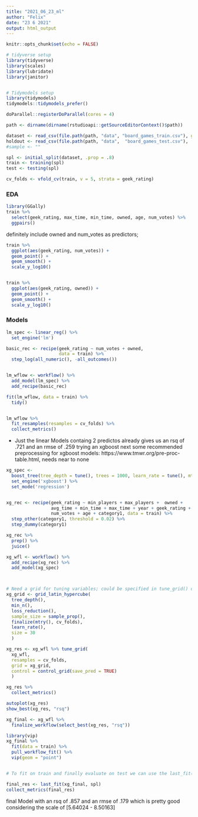 ```yaml
---
title: "2021_06_23_ml"
author: "Felix"
date: "23 6 2021"
output: html_output
---
```

```r
knitr::opts_chunk$set(echo = FALSE)

# tidyverse setup
library(tidyverse)
library(scales)
library(lubridate)
library(janitor)


# Tidymodels setup
library(tidymodels)
tidymodels::tidymodels_prefer()

doParallel::registerDoParallel(cores = 4)
```


```r
path <- dirname(dirname(rstudioapi::getSourceEditorContext()$path))

dataset <- read_csv(file.path(path, "data", "board_games_train.csv"), guess_max = 10000)
holdout <- read_csv(file.path(path, "data",  "board_games_test.csv"),  guess_max = 10000)
#sample <- ""

spl <- initial_split(dataset, .prop = .8)
train <- training(spl)
test <- testing(spl)

cv_folds <- vfold_cv(train, v = 5, strata = geek_rating)
```

### EDA

```r
library(GGally)
train %>%
  select(geek_rating, max_time, min_time, owned, age, num_votes) %>% 
  ggpairs()
```

definitely include owned and num_votes as predictors; 

```r
train %>%
  ggplot(aes(geek_rating, num_votes)) +
  geom_point() +
  geom_smooth() +
  scale_y_log10()


train %>%
  ggplot(aes(geek_rating, owned)) +
  geom_point() +
  geom_smooth() +
  scale_y_log10()
```

### Models

```r
lm_spec <- linear_reg() %>%
  set_engine('lm')

basic_rec <- recipe(geek_rating ~ num_votes + owned,
                    data = train) %>%
  step_log(all_numeric(), -all_outcomes())


lm_wflow <- workflow() %>%
  add_model(lm_spec) %>%
  add_recipe(basic_rec)

fit(lm_wflow, data = train) %>%
  tidy()


lm_wflow %>%
  fit_resamples(resamples = cv_folds) %>%
  collect_metrics()
```

* Just the linear Models containg 2 predictos already gives us an rsq of .721 and an rmse of .259
trying an xgboost next
 some recommended preprocessing for xgboost models: https://www.tmwr.org/pre-proc-table.html, needs near to none

```r
xg_spec <-
  boost_tree(tree_depth = tune(), trees = 1000, learn_rate = tune(), mtry = tune(), min_n = tune(), loss_reduction = tune(), sample_size = tune()) %>%
  set_engine('xgboost') %>%
  set_mode('regression')


xg_rec <- recipe(geek_rating ~ min_players + max_players +  owned +
                 avg_time + min_time + max_time + year + geek_rating + 
                 num_votes + age + category1, data = train) %>%
  step_other(category1, threshold = 0.02) %>%
  step_dummy(category1)

xg_rec %>%
  prep() %>%
  juice()

xg_wfl <- workflow() %>%
  add_recipe(xg_rec) %>%
  add_model(xg_spec)



# Need a grid for tuning variables; could be specified in tune_grid() or defined before:
xg_grid <- grid_latin_hypercube(
  tree_depth(),
  min_n(),
  loss_reduction(),
  sample_size = sample_prop(),
  finalize(mtry(), cv_folds),
  learn_rate(),
  size = 30
  )

xg_res <- xg_wfl %>% tune_grid(
  xg_wfl,
  resamples = cv_folds,
  grid = xg_grid,
  control = control_grid(save_pred = TRUE)
  )

xg_res %>%
  collect_metrics()

autoplot(xg_res)
show_best(xg_res, "rsq")

xg_final <- xg_wfl %>%
  finalize_workflow(select_best(xg_res, "rsq"))

library(vip)
xg_final %>%
  fit(data = train) %>%
  pull_workflow_fit() %>%
  vip(geom = "point")


# To fit on train and finally evaluate on test we can use the last_fit() function

final_res <- last_fit(xg_final, spl)
collect_metrics(final_res)
```

final Model with an rsq of .857 and an rmse of .179 which is pretty good considering the scale of [5.64024 - 8.50163]
